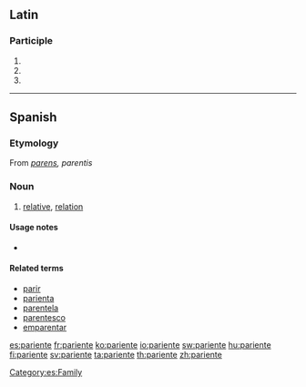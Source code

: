 ==Latin==

===Participle===
{{la-part-form|pariente}}

# {{inflection of|pariens|pariēns|dat|m|s|lang=la}}
# {{inflection of|pariens|pariēns|dat|f|s|lang=la}}
# {{inflection of|pariens|pariēns|dat|n|s|lang=la}}
{{count page|[[Wiktionary:Page count]]}}

----

==Spanish==

===Etymology===
From {{etyl|la|es}} ''[[parens]], parentis''

===Noun===
{{es-noun|mf}}

# [[relative]], [[relation]] {{gloss|member of one's family}}

====Usage notes====
* {{es-note-false-friend|padre|en=parent}}

====Related terms====
* [[parir]]
* [[parienta]]
* [[parentela]]
* [[parentesco]]
* [[emparentar]]

[[Category:es:Family]]

[[es:pariente]]
[[fr:pariente]]
[[ko:pariente]]
[[io:pariente]]
[[sw:pariente]]
[[hu:pariente]]
[[fi:pariente]]
[[sv:pariente]]
[[ta:pariente]]
[[th:pariente]]
[[zh:pariente]]